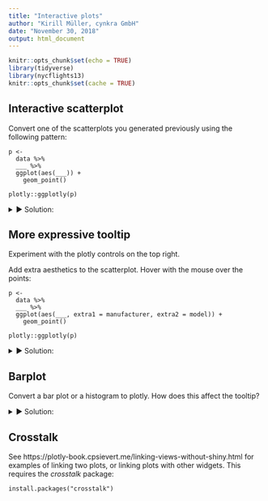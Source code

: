 ```yaml
---
title: "Interactive plots"
author: "Kirill Müller, cynkra GmbH"
date: "November 30, 2018"
output: html_document
---
```


```r
knitr::opts_chunk$set(echo = TRUE)
library(tidyverse)
library(nycflights13)
knitr::opts_chunk$set(cache = TRUE)
```

## Interactive scatterplot

Convert one of the scatterplots you generated previously using the following pattern:

```
p <-
  data %>% 
  ___ %>%
  ggplot(aes(___)) +
    geom_point()
  
plotly::ggplotly(p)
```

<details>
<summary>&#x25BA; Solution:</summary>
```r
p <-
  mpg %>% 
  ggplot(aes(x = displ, y = hwy, color = drv)) +
    geom_jitter() +
    geom_smooth()

plotly::ggplotly(p)
```
</details>

## More expressive tooltip

Experiment with the plotly controls on the top right.

Add extra aesthetics to the scatterplot. Hover with the mouse over the points:

```
p <-
  data %>% 
  ___ %>%
  ggplot(aes(___, extra1 = manufacturer, extra2 = model)) +
    geom_point()
  
plotly::ggplotly(p)
```

<details>
<summary>&#x25BA; Solution:</summary>
```r
p <-
  mpg %>% 
  ggplot(aes(x = displ, y = hwy, extra1 = manufacturer, extra2 = model)) +
    geom_jitter()

plotly::ggplotly(p)
```
</details>

## Barplot

Convert a bar plot or a histogram to plotly. How does this affect the tooltip?

<details>
<summary>&#x25BA; Solution:</summary>
```r
p <-
  mpg %>% 
  ggplot(aes(x = drv)) +
    geom_bar()

plotly::ggplotly(p)
```
</details>

## Crosstalk

See https://plotly-book.cpsievert.me/linking-views-without-shiny.html for examples of linking two plots, or linking plots with other widgets. This requires the _crosstalk_ package:

```
install.packages("crosstalk")
```
